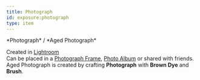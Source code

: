 ```yaml
---
title: Photograph
id: exposure:photograph
type: item
---
```


<div style={{ textAlign: "center" }}>
<Asset location="exposure:photograph_gui" width={450} title="Photograph" style={{ textAlign: "center" }}/><Asset location="exposure:aged_photograph_gui" width={450} title="Aged Photograph" style={{ textAlign: "center" }}/>
*Photograph* / *Aged Photograph*
</div>

Created in [Lightroom](lightroom)\
Can be placed in a [Photograph Frame](photograph_frame), [Photo Album](photo_album) or shared with friends.\
Aged Photograph is created by crafting **Photograph** with **Brown Dye** and **Brush**.